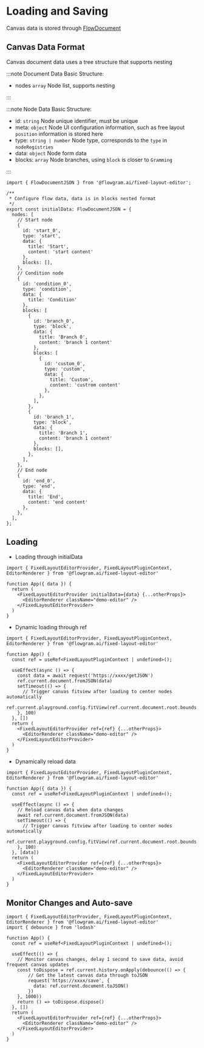 # Loading and Saving

Canvas data is stored through [FlowDocument](/api/core/flow-document.html)

## Canvas Data Format

Canvas document data uses a tree structure that supports nesting

:::note Document Data Basic Structure:

- nodes `array` Node list, supports nesting

:::

:::note Node Data Basic Structure:

- id: `string` Node unique identifier, must be unique
- meta: `object` Node UI configuration information, such as free layout `position` information is stored here
- type: `string | number` Node type, corresponds to the `type` in `nodeRegistries`
- data: `object` Node form data
- blocks: `array` Node branches, using `block` is closer to `Gramming`

:::

```tsx pure title="initial-data.tsx"
import { FlowDocumentJSON } from '@flowgram.ai/fixed-layout-editor';

/**
 * Configure flow data, data is in blocks nested format
 */
export const initialData: FlowDocumentJSON = {
  nodes: [
    // Start node
    {
      id: 'start_0',
      type: 'start',
      data: {
        title: 'Start',
        content: 'start content'
      },
      blocks: [],
    },
    // Condition node
    {
      id: 'condition_0',
      type: 'condition',
      data: {
        title: 'Condition'
      },
      blocks: [
        {
          id: 'branch_0',
          type: 'block',
          data: {
            title: 'Branch 0',
            content: 'branch 1 content'
          },
          blocks: [
            {
              id: 'custom_0',
              type: 'custom',
              data: {
                title: 'Custom',
                content: 'custrom content'
              },
            },
          ],
        },
        {
          id: 'branch_1',
          type: 'block',
          data: {
            title: 'Branch 1',
            content: 'branch 1 content'
          },
          blocks: [],
        },
      ],
    },
    // End node
    {
      id: 'end_0',
      type: 'end',
      data: {
        title: 'End',
        content: 'end content'
      },
    },
  ],
};
```

## Loading

- Loading through initialData

```tsx pure
import { FixedLayoutEditorProvider, FixedLayoutPluginContext, EditorRenderer } from '@flowgram.ai/fixed-layout-editor'

function App({ data }) {
  return (
    <FixedLayoutEditorProvider initialData={data} {...otherProps}>
      <EditorRenderer className="demo-editor" />
    </FixedLayoutEditorProvider>
  )
}
```

- Dynamic loading through ref

```tsx pure
import { FixedLayoutEditorProvider, FixedLayoutPluginContext, EditorRenderer } from '@flowgram.ai/fixed-layout-editor'

function App() {
  const ref = useRef<FixedLayoutPluginContext | undefined>();

  useEffect(async () => {
    const data = await request('https://xxxx/getJSON')
    ref.current.document.fromJSON(data)
    setTimeout(() => {
      // Trigger canvas fitview after loading to center nodes automatically
      ref.current.playground.config.fitView(ref.current.document.root.bounds.pad(30));
    }, 100)
  }, [])
  return (
    <FixedLayoutEditorProvider ref={ref} {...otherProps}>
      <EditorRenderer className="demo-editor" />
    </FixedLayoutEditorProvider>
  )
}
```

- Dynamically reload data

```tsx pure
import { FixedLayoutEditorProvider, FixedLayoutPluginContext, EditorRenderer } from '@flowgram.ai/fixed-layout-editor'

function App({ data }) {
  const ref = useRef<FixedLayoutPluginContext | undefined>();

  useEffect(async () => {
    // Reload canvas data when data changes
    await ref.current.document.fromJSON(data)
    setTimeout(() => {
      // Trigger canvas fitview after loading to center nodes automatically
      ref.current.playground.config.fitView(ref.current.document.root.bounds.pad(30));
    }, 100)
  }, [data])
  return (
    <FixedLayoutEditorProvider ref={ref} {...otherProps}>
      <EditorRenderer className="demo-editor" />
    </FixedLayoutEditorProvider>
  )
}
```

## Monitor Changes and Auto-save

```tsx pure
import { FixedLayoutEditorProvider, FixedLayoutPluginContext, EditorRenderer } from '@flowgram.ai/fixed-layout-editor'
import { debounce } from 'lodash'

function App() {
  const ref = useRef<FixedLayoutPluginContext | undefined>();

  useEffect(() => {
    // Monitor canvas changes, delay 1 second to save data, avoid frequent canvas updates
    const toDispose = ref.current.history.onApply(debounce(() => {
        // Get the latest canvas data through toJSON
        request('https://xxxx/save', {
          data: ref.current.document.toJSON()
        })
    }, 1000))
    return () => toDispose.dispose()
  }, [])
  return (
    <FixedLayoutEditorProvider ref={ref} {...otherProps}>
      <EditorRenderer className="demo-editor" />
    </FixedLayoutEditorProvider>
  )
}
